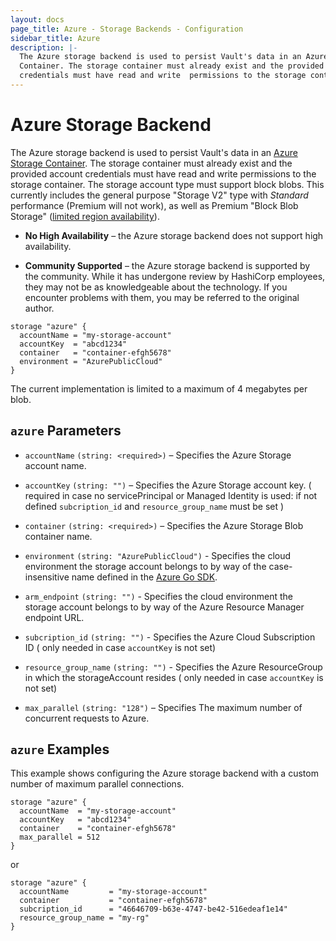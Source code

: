 ```yaml
---
layout: docs
page_title: Azure - Storage Backends - Configuration
sidebar_title: Azure
description: |-
  The Azure storage backend is used to persist Vault's data in an Azure Storage
  Container. The storage container must already exist and the provided account
  credentials must have read and write  permissions to the storage container.
---
```


# Azure Storage Backend

The Azure storage backend is used to persist Vault's data in an
[Azure Storage Container][azure-storage]. The storage container must already
exist and the provided account credentials must have read and write permissions
to the storage container. The storage account type must support block blobs. This
currently includes the general purpose "Storage V2" type with _Standard_ performance
(Premium will not work), as well as Premium "Block Blob Storage"
([limited region availability](https://azure.microsoft.com/en-us/global-infrastructure/services/?products=storage&regions=all)).

- **No High Availability** – the Azure storage backend does not support high
  availability.

- **Community Supported** – the Azure storage backend is supported by the
  community. While it has undergone review by HashiCorp employees, they may not
  be as knowledgeable about the technology. If you encounter problems with them,
  you may be referred to the original author.

```hcl
storage "azure" {
  accountName = "my-storage-account"
  accountKey  = "abcd1234"
  container   = "container-efgh5678"
  environment = "AzurePublicCloud"
}
```

The current implementation is limited to a maximum of 4 megabytes per blob.

## `azure` Parameters

- `accountName` `(string: <required>)` – Specifies the Azure Storage account
  name.

- `accountKey` `(string: "")` – Specifies the Azure Storage account key. 
  ( required in case no servicePrincipal or Managed Identity is used: if 
  not defined `subcription_id` and `resource_group_name` must be set )

- `container` `(string: <required>)` – Specifies the Azure Storage Blob
  container name.

- `environment` `(string: "AzurePublicCloud")` - Specifies the cloud
  environment the storage account belongs to by way of the case-insensitive
  name defined in the [Azure Go SDK][azure-environment].

- `arm_endpoint` `(string: "")` - Specifies the cloud environment
  the storage account belongs to by way of the Azure Resource Manager endpoint
  URL.

- `subcription_id` `(string: "")` - Specifies the Azure Cloud Subscription ID 
  ( only needed in case `accountKey` is not set)

- `resource_group_name` `(string: "")` - Specifies the Azure ResourceGroup in which the storageAccount resides 
  ( only needed in case `accountKey` is not set)

- `max_parallel` `(string: "128")` – Specifies The maximum number of concurrent
  requests to Azure.

## `azure` Examples

This example shows configuring the Azure storage backend with a custom number of
maximum parallel connections.

```hcl
storage "azure" {
  accountName  = "my-storage-account"
  accountKey   = "abcd1234"
  container    = "container-efgh5678"
  max_parallel = 512
}
```

or 

```hcl
storage "azure" {
  accountName         = "my-storage-account"
  container           = "container-efgh5678"
  subcription_id      = "46646709-b63e-4747-be42-516edeaf1e14"
  resource_group_name = "my-rg"
}
```

[azure-storage]: https://azure.microsoft.com/en-us/services/storage/
[azure-environment]: https://godoc.org/github.com/Azure/go-autorest/autorest/azure#pkg-variables
